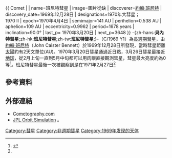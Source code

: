 {{ Comet | 
| name=班尼特彗星
| image=圖片從缺
| discoverer=[[約翰·班尼特|約翰·班尼特]]
| discovery_date=1969年12月28日
| designations=1970年大彗星；<br />1970 II 
| epoch=1970年4月4日
| semimajor=141 AU
| perihelion=0.538 AU
| aphelion=109 AU 
| eccentricity=0.9962
| period=1678 years
| inclination=90.0°
| last_p= 1970年3月20日
| next_p=3648
}}
-{zh-hans:'''貝內特彗星''';zh-hk:'''班尼特彗星''';zh-tw:'''班尼特彗星''';}-（C/1969 Y1）為[[長週期彗星|長週期彗星]]，由[[約翰·班尼特|約翰·班尼特]]（John Caister Bennett）於1969年12月28日所發現，當時彗星距離[[太陽|太陽]]約有2天文單位(AU)。1970年3月20日彗星通過近日點，3月26日彗星最接近[[地球|地球]]，從2月上旬一直到5月中旬都可以用肉眼直接觀測彗星，彗星最大亮度約為0等<ref name="1969y1.html">{{Cite web |url=http://www.cometography.com/lcomets/1969y1.html |title=存档副本 |access-date=2007-11-05 |archive-date=2021-04-17 |archive-url=https://web.archive.org/web/20210417001548/http://www.cometography.com/lcomets/1969y1.html |dead-url=no }}</ref>。班尼特彗星最後一次被觀察到是在1971年2月27日<ref name="1969y1.html"/>

== 參考資料 ==
<references/>

== 外部連結 ==
* [http://www.cometography.com/lcomets/1969y1.html Cometography.com] {{Wayback|url=http://www.cometography.com/lcomets/1969y1.html |date=20210417001548 }}
* [http://neo.jpl.nasa.gov/cgi-bin/db_shm?sstr=1969+Y1&group=com&search=Search JPL Orbit Simulation] {{Webarchive|url=https://archive.today/20121213103638/http://neo.jpl.nasa.gov/cgi-bin/db_shm?sstr=1969+Y1&group=com&search=Search |date=2012-12-13 }}。

{{大彗星}}
{{Comet-stub}}

[[Category:彗星|Category:彗星]]
[[Category:非週期彗星|Category:非週期彗星]]
[[Category:1969年发现的天体|Category:1969年发现的天体]]